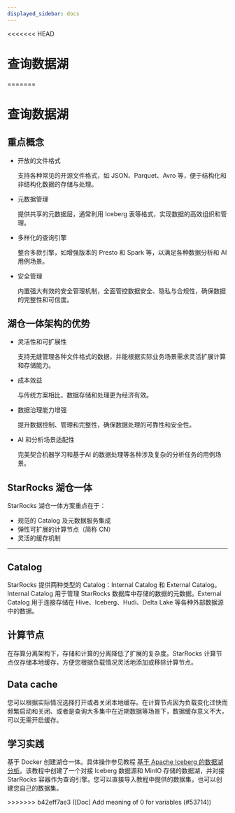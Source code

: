 ```yaml
---
displayed_sidebar: docs
---
```


<<<<<<< HEAD
# 查询数据湖


<DocCardList />
=======

# 查询数据湖

<DataLakeIntro />

## 重点概念

- 开放的文件格式

  支持各种常见的开源文件格式，如 JSON、Parquet、Avro 等，便于结构化和非结构化数据的存储与处理。

- 元数据管理

  提供共享的元数据层，通常利用 Iceberg 表等格式，实现数据的高效组织和管理。

- 多样化的查询引擎

  整合多款引擎，如增强版本的 Presto 和 Spark 等，以满足各种数据分析和 AI 用例场景。

- 安全管理

  内置强大有效的安全管理机制，全面管控数据安全、隐私与合规性，确保数据的完整性和可信度。

## 湖仓一体架构的优势

- 灵活性和可扩展性

  支持无缝管理各种文件格式的数据，并能根据实际业务场景需求灵活扩展计算和存储能力。

- 成本效益

  与传统方案相比，数据存储和处理更为经济有效。

- 数据治理能力增强

  提升数据控制、管理和完整性，确保数据处理的可靠性和安全性。

- AI 和分析场景适配性

  完美契合机器学习和基于AI 的数据处理等各种涉及复杂的分析任务的用例场景。

## StarRocks 湖仓一体

StarRocks 湖仓一体方案重点在于：

- 规范的 Catalog 及元数据服务集成
- 弹性可扩展的计算节点（简称 CN）
- 灵活的缓存机制

---

## Catalog

StarRocks 提供两种类型的 Catalog：Internal Catalog 和 External Catalog。Internal Catalog 用于管理 StarRocks 数据库中存储的数据的元数据。External Catalog 用于连接存储在 Hive、Iceberg、Hudi、Delta Lake 等各种外部数据源中的数据。

## 计算节点

在存算分离架构下，存储和计算的分离降低了扩展的复杂度。StarRocks 计算节点仅存储本地缓存，方便您根据负载情况灵活地添加或移除计算节点。

## Data cache

您可以根据实际情况选择打开或者关闭本地缓存。在计算节点因为负载变化过快而频繁启动和关闭、或者是查询大多集中在近期数据等场景下，数据缓存意义不大，可以无需开启缓存。

## 学习实践

基于 Docker 创建湖仓一体。具体操作参见教程 [基于 Apache Iceberg 的数据湖分析](../quick_start/iceberg.md)。该教程中创建了一个对接 Iceberg 数据源和 MinIO 存储的数据湖，并对接 StarRocks 容器作为查询引擎。您可以直接导入教程中提供的数据集，也可以创建您自己的数据集。


<DocCardList />
>>>>>>> b42eff7ae3 ([Doc] Add meaning of 0 for variables (#53714))
